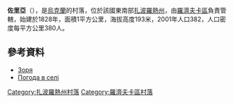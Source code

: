 {{coord|47|31|36|N|36|57|6|E|scale:100000|display=title}}

'''佐里亞'''（{{lang-uk|Зоря}}），是[[烏克蘭|烏克蘭]]的村落，位於該國東南部[[扎波羅熱州|扎波羅熱州]]，由[[羅濟夫卡區|羅濟夫卡區]]負責管轄，始建於1828年，面積1平方公里，海拔高度193米，2001年人口382，人口密度每平方公里380人。

==參考資料==
*[http://w1.c1.rada.gov.ua/pls/z7503/A005?rdat1=07.05.2016&rf7571=12936 Зоря]{{Wayback|url=http://w1.c1.rada.gov.ua/pls/z7503/A005?rdat1=07.05.2016&rf7571=12936 |date=20160610002015 }}
* [http://weather.in.ua/ua/zaporozhskaja/10169 Погода в селі]{{Wayback|url=http://weather.in.ua/ua/zaporozhskaja/10169 |date=20161105224018 }}

[[Category:扎波羅熱州村落|Category:扎波羅熱州村落]]
[[Category:羅濟夫卡區村落|Category:羅濟夫卡區村落]]


{{Zaporizhia-geo-stub}}